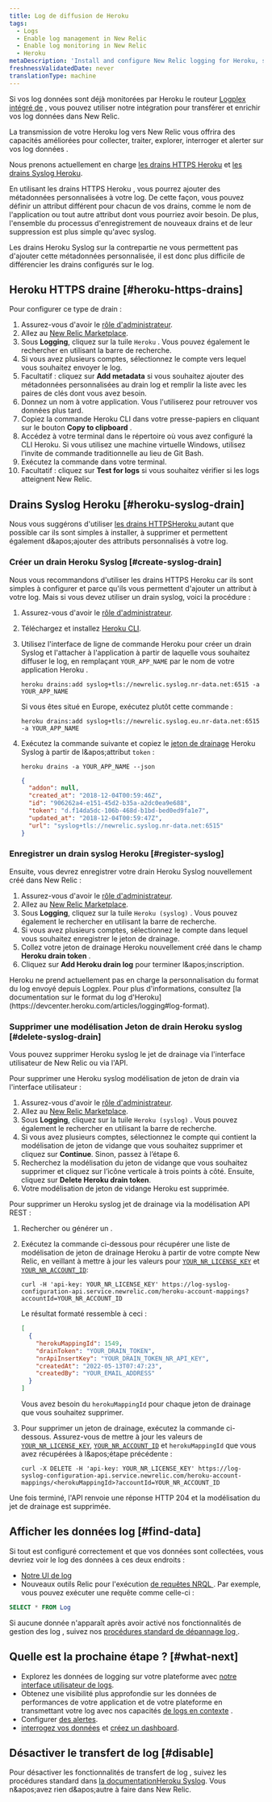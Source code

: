 ```yaml
---
title: Log de diffusion de Heroku
tags:
  - Logs
  - Enable log management in New Relic
  - Enable log monitoring in New Relic
  - Heroku
metaDescription: 'Install and configure New Relic logging for Heroku, so you can use enhanced log management capabilities.'
freshnessValidatedDate: never
translationType: machine
---
```


Si vos log données sont déjà monitorées par Heroku le routeur [Logplex intégré de](https://devcenter.heroku.com/articles/logplex) , vous pouvez utiliser notre intégration pour transférer et enrichir vos log données dans New Relic.

La transmission de votre Heroku log vers New Relic vous offrira des <InlinePopover type="logs" />capacités améliorées pour collecter, traiter, explorer, interroger et alerter sur vos log données .

Nous prenons actuellement en charge [les drains HTTPS Heroku](https://devcenter.heroku.com/articles/log-drains#https-drains) et [les drains Syslog Heroku](https://devcenter.heroku.com/articles/log-drains#syslog-drains).

En utilisant les drains HTTPS Heroku , vous pourrez ajouter des métadonnées personnalisées à votre log. De cette façon, vous pouvez définir un attribut différent pour chacun de vos drains, comme le nom de l'application ou tout autre attribut dont vous pourriez avoir besoin. De plus, l'ensemble du processus d'enregistrement de nouveaux drains et de leur suppression est plus simple qu'avec syslog.

Les drains Heroku Syslog sur la contrepartie ne vous permettent pas d'ajouter cette métadonnées personnalisée, il est donc plus difficile de différencier les drains configurés sur le log.

## Heroku HTTPS draine [#heroku-https-drains]

Pour configurer ce type de drain :

1. Assurez-vous d'avoir le [rôle d'administrateur](/docs/accounts/original-accounts-billing/original-users-roles/users-roles-original-user-model/#roles).
2. Allez au [New Relic Marketplace](https://one.newrelic.com/marketplace).
3. Sous <DNT>**Logging**</DNT>, cliquez sur la tuile `Heroku` . Vous pouvez également le rechercher en utilisant la barre de recherche.
4. Si vous avez plusieurs comptes, sélectionnez le compte vers lequel vous souhaitez envoyer le log.
5. Facultatif : cliquez sur <DNT>**Add metadata**</DNT> si vous souhaitez ajouter des métadonnées personnalisées au drain log et remplir la liste avec les paires de clés dont vous avez besoin.
6. Donnez un nom à votre application. Vous l'utiliserez pour retrouver vos données plus tard.
7. Copiez la commande Heroku CLI dans votre presse-papiers en cliquant sur le bouton <DNT>**Copy to clipboard**</DNT> .
8. Accédez à votre terminal dans le répertoire où vous avez configuré la CLI Heroku. Si vous utilisez une machine virtuelle Windows, utilisez l’invite de commande traditionnelle au lieu de Git Bash.
9. Exécutez la commande dans votre terminal.
10. Facultatif : cliquez sur <DNT>**Test for logs**</DNT> si vous souhaitez vérifier si les logs atteignent New Relic.

## Drains Syslog Heroku [#heroku-syslog-drain]

Nous vous suggérons d'utiliser [les drains HTTPSHeroku ](#heroku-https-drains)autant que possible car ils sont simples à installer, à supprimer et permettent également d&amp;apos;ajouter des attributs personnalisés à votre log.

### Créer un drain Heroku Syslog [#create-syslog-drain]

Nous vous recommandons d'utiliser les drains HTTPS Heroku car ils sont simples à configurer et parce qu'ils vous permettent d'ajouter un attribut à votre log. Mais si vous devez utiliser un drain syslog, voici la procédure :

1. Assurez-vous d'avoir le [rôle d'administrateur](/docs/accounts/original-accounts-billing/original-users-roles/users-roles-original-user-model/#roles).

2. Téléchargez et installez [Heroku CLI](https://devcenter.heroku.com/articles/heroku-cli#download-and-install).

3. Utilisez l'interface de ligne de commande Heroku pour créer un drain Syslog et l'attacher à l'application à partir de laquelle vous souhaitez diffuser le log, en remplaçant `YOUR_APP_NAME` par le nom de votre application Heroku .

   ```shell
   heroku drains:add syslog+tls://newrelic.syslog.nr-data.net:6515 -a YOUR_APP_NAME
   ```

   Si vous êtes situé en Europe, exécutez plutôt cette commande :

   ```shell
   heroku drains:add syslog+tls://newrelic.syslog.eu.nr-data.net:6515 -a YOUR_APP_NAME
   ```

4. Exécutez la commande suivante et copiez le [jeton de drainage](https://devcenter.heroku.com/articles/log-drains#drain-tokens) Heroku Syslog à partir de l&amp;apos;attribut `token` :

   ```shell
   heroku drains -a YOUR_APP_NAME --json
   ```

   ```json
   {
     "addon": null,
     "created_at": "2018-12-04T00:59:46Z",
     "id": "906262a4-e151-45d2-b35a-a2dc0ea9e688",
     "token": "d.f14da5dc-106b-468d-b1bd-bed0ed9fa1e7",
     "updated_at": "2018-12-04T00:59:47Z",
     "url": "syslog+tls://newrelic.syslog.nr-data.net:6515"
   }
   ```

### Enregistrer un drain syslog Heroku [#register-syslog]

Ensuite, vous devrez enregistrer votre drain Heroku Syslog nouvellement créé dans New Relic :

1. Assurez-vous d'avoir le [rôle d'administrateur](/docs/accounts/original-accounts-billing/original-users-roles/users-roles-original-user-model/#roles).
2. Allez au [New Relic Marketplace](https://one.newrelic.com/marketplace).
3. Sous <DNT>**Logging**</DNT>, cliquez sur la tuile `Heroku (syslog)` . Vous pouvez également le rechercher en utilisant la barre de recherche.
4. Si vous avez plusieurs comptes, sélectionnez le compte dans lequel vous souhaitez enregistrer le jeton de drainage.
5. Collez votre jeton de drainage Heroku nouvellement créé dans le champ <DNT>**Heroku drain token**</DNT> .
6. Cliquez sur <DNT>**Add Heroku drain log**</DNT> pour terminer l&amp;apos;inscription.

<Callout variant="important">
  Heroku ne prend actuellement pas en charge la personnalisation du format du log envoyé depuis Logplex. Pour plus d'informations, consultez [la documentation sur le format du log d'Heroku](https://devcenter.heroku.com/articles/logging#log-format).
</Callout>

<InstallFeedback />

### Supprimer une modélisation Jeton de drain Heroku syslog [#delete-syslog-drain]

Vous pouvez supprimer Heroku syslog le jet de drainage via l'interface utilisateur de New Relic ou via l'API.

Pour supprimer une Heroku syslog modélisation de jeton de drain via l'interface utilisateur :

1. Assurez-vous d'avoir le [rôle d'administrateur](/docs/accounts/original-accounts-billing/original-users-roles/users-roles-original-user-model/#roles).
2. Allez au [New Relic Marketplace](https://one.newrelic.com/marketplace).
3. Sous <DNT>**Logging**</DNT>, cliquez sur la tuile `Heroku (syslog)` . Vous pouvez également le rechercher en utilisant la barre de recherche.
4. Si vous avez plusieurs comptes, sélectionnez le compte qui contient la modélisation de jeton de vidange que vous souhaitez supprimer et cliquez sur <DNT>**Continue**</DNT>. Sinon, passez à l’étape 6.
5. Recherchez la modélisation du jeton de vidange que vous souhaitez supprimer et cliquez sur l’icône verticale à trois points à côté. Ensuite, cliquez sur <DNT>**Delete Heroku drain token**</DNT>.
6. Votre modélisation de jeton de vidange Heroku est supprimée.

Pour supprimer un Heroku syslog jet de drainage via la modélisation API REST :

1. Rechercher ou générer un <InlinePopover type="userKey" />.

2. Exécutez la commande ci-dessous pour récupérer une liste de modélisation de jeton de drainage Heroku à partir de votre compte New Relic, en veillant à mettre à jour les valeurs pour [`YOUR_NR_LICENSE_KEY`](/docs/apis/intro-apis/new-relic-api-keys/#license-key) et [`YOUR_NR_ACCOUNT_ID`](/docs/accounts/accounts-billing/account-structure/account-id):

   ```shell
   curl -H 'api-key: YOUR_NR_LICENSE_KEY' https://log-syslog-configuration-api.service.newrelic.com/heroku-account-mappings?accountId=YOUR_NR_ACCOUNT_ID
   ```

   Le résultat formaté ressemble à ceci :

   ```json
   [
     {
       "herokuMappingId": 1549,
       "drainToken": "YOUR_DRAIN_TOKEN",
       "nrApiInsertKey": "YOUR_DRAIN_TOKEN_NR_API_KEY",
       "createdAt": "2022-05-13T07:47:23",
       "createdBy": "YOUR_EMAIL_ADDRESS"
     }
   ]
   ```

   Vous avez besoin du `herokuMappingId` pour chaque jeton de drainage que vous souhaitez supprimer.

3. Pour supprimer un jeton de drainage, exécutez la commande ci-dessous. Assurez-vous de mettre à jour les valeurs de [`YOUR_NR_LICENSE_KEY`](/docs/apis/intro-apis/new-relic-api-keys/#license-key), [`YOUR_NR_ACCOUNT_ID`](/docs/accounts/accounts-billing/account-structure/account-id/) et `herokuMappingId` que vous avez récupérées à l&amp;apos;étape précédente :

   ```shell
   curl -X DELETE -H 'api-key: YOUR_NR_LICENSE_KEY' https://log-syslog-configuration-api.service.newrelic.com/heroku-account-mappings/<herokuMappingId>?accountId=YOUR_NR_ACCOUNT_ID
   ```

Une fois terminé, l'API renvoie une réponse HTTP 204 et la modélisation du jet de drainage est supprimée.

## Afficher les données log [#find-data]

Si tout est configuré correctement et que vos données sont collectées, vous devriez voir le log des données à ces deux endroits :

* [Notre UI de log](https://one.newrelic.com/launcher/logger.log-launcher)
* Nouveaux outils Relic pour l'exécution [de requêtes NRQL ](/docs/chart-builder/use-chart-builder/choose-data/use-advanced-nrql-mode-specify-data). Par exemple, vous pouvez exécuter une requête comme celle-ci :

```sql
SELECT * FROM Log
```

Si aucune donnée n'apparaît après avoir activé nos fonctionnalités de gestion des log , suivez nos [procédures standard de dépannage log ](/docs/logs/log-management/troubleshooting/no-log-data-appears-ui/).

## Quelle est la prochaine étape ? [#what-next]

* Explorez les données de logging sur votre plateforme avec [notre interface utilisateur de logs](/docs/logs/log-management/ui-data/use-logs-ui/).
* Obtenez une visibilité plus approfondie sur les données de performances de votre application et de votre plateforme en transmettant votre log avec nos capacités [de logs en contexte](/docs/logs/enable-log-management-new-relic/configure-logs-context/configure-logs-context-apm-agents/) .
* Configurer [des alertes](/docs/alerts-applied-intelligence/new-relic-alerts/alert-conditions/create-alert-conditions/).
* [interrogez vos données](/docs/query-your-data/explore-query-data/get-started/introduction-querying-new-relic-data/) et [créez un dashboard](/docs/query-your-data/explore-query-data/dashboards/introduction-dashboards/).

## Désactiver le transfert de log [#disable]

Pour désactiver les fonctionnalités de transfert de log , suivez les procédures standard dans [la documentationHeroku Syslog](https://devcenter.heroku.com/articles/log-drains#syslog-drains). Vous n&amp;apos;avez rien d&amp;apos;autre à faire dans New Relic.